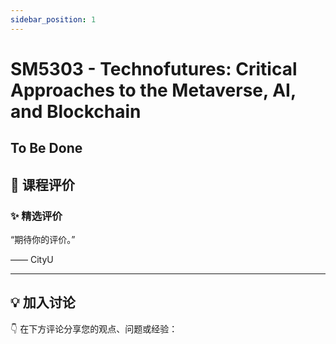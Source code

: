 ```yaml
---
sidebar_position: 1
---
```



# SM5303 - Technofutures: Critical Approaches to the Metaverse, AI, and Blockchain

## To Be Done

## **💬 课程评价**

### ✨ **精选评价**
<div className={commentStyles.commentBox}>
    <p className={commentStyles.commentText}>
        “期待你的评价。”
    </p>
    <p className={commentStyles.commentAuthor}>—— CityU</p>
</div>

---

## **💡 加入讨论**

👇 在下方评论分享您的观点、问题或经验：
<Utterances />
